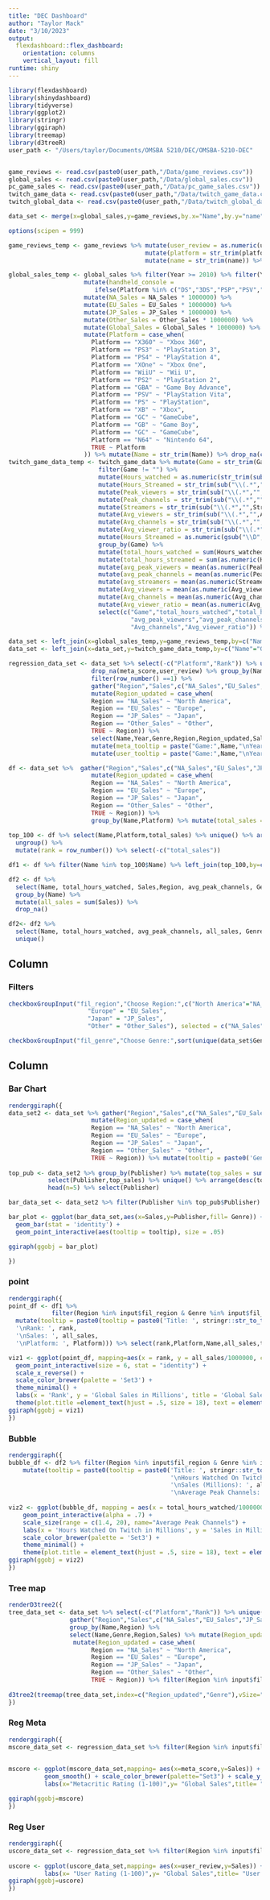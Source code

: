```yaml
---
title: "DEC Dashboard"
author: "Taylor Mack"
date: "3/10/2023"
output: 
  flexdashboard::flex_dashboard:
    orientation: columns
    vertical_layout: fill
runtime: shiny
---
```


```r
library(flexdashboard)
library(shinydashboard)
library(tidyverse)
library(ggplot2)
library(stringr)
library(ggiraph)
library(treemap)
library(d3treeR)
user_path <- "/Users/taylor/Documents/OMSBA 5210/DEC/OMSBA-5210-DEC"


game_reviews <- read.csv(paste0(user_path,"/Data/game_reviews.csv"))
global_sales <- read.csv(paste0(user_path,"/Data/global_sales.csv"))
pc_game_sales <- read.csv(paste0(user_path,"/Data/pc_game_sales.csv"))
twitch_game_data <- read.csv(paste0(user_path,"/Data/twitch_game_data.csv"))
twitch_global_data <- read.csv(paste0(user_path,"/Data/twitch_global_data.csv"))

data_set <- merge(x=global_sales,y=game_reviews,by.x="Name",by.y="name")

options(scipen = 999)

game_reviews_temp <- game_reviews %>% mutate(user_review = as.numeric(user_review) * 10) %>%
                                      mutate(platform = str_trim(platform)) %>%
                                      mutate(name = str_trim(name)) %>% drop_na()

global_sales_temp <- global_sales %>% filter(Year >= 2010) %>% filter(Year != "N/A") %>% 
                     mutate(handheld_console = 
                        ifelse(Platform %in% c("DS","3DS","PSP","PSV","GB"),TRUE,FALSE)) %>%
                     mutate(NA_Sales = NA_Sales * 1000000) %>%
                     mutate(EU_Sales = EU_Sales * 1000000) %>%
                     mutate(JP_Sales = JP_Sales * 1000000) %>%
                     mutate(Other_Sales = Other_Sales * 1000000) %>%
                     mutate(Global_Sales = Global_Sales * 1000000) %>%
                     mutate(Platform = case_when(
                       Platform == "X360" ~ "Xbox 360",
                       Platform == "PS3" ~ "PlayStation 3",
                       Platform == "PS4" ~ "PlayStation 4",
                       Platform == "XOne" ~ "Xbox One",
                       Platform == "WiiU" ~ "Wii U",
                       Platform == "PS2" ~ "PlayStation 2",
                       Platform == "GBA" ~ "Game Boy Advance",
                       Platform == "PSV" ~ "PlayStation Vita",
                       Platform == "PS" ~ "PlayStation",
                       Platform == "XB" ~ "Xbox",
                       Platform == "GC" ~ "GameCube",
                       Platform == "GB" ~ "Game Boy",
                       Platform == "GC" ~ "GameCube",
                       Platform == "N64" ~ "Nintendo 64",
                       TRUE ~ Platform
                     )) %>% mutate(Name = str_trim(Name)) %>% drop_na(c(Year,Platform))
twitch_game_data_temp <- twitch_game_data %>% mutate(Game = str_trim(Game)) %>%
                         filter(Game != "") %>%
                         mutate(Hours_watched = as.numeric(str_trim(sub("\\(.*","",Hours_watched)))) %>%
                         mutate(Hours_Streamed = str_trim(sub("\\(.*","",Hours_Streamed))) %>%
                         mutate(Peak_viewers = str_trim(sub("\\(.*","",Peak_viewers))) %>%
                         mutate(Peak_channels = str_trim(sub("\\(.*","",Peak_channels))) %>%
                         mutate(Streamers = str_trim(sub("\\(.*","",Streamers))) %>%
                         mutate(Avg_viewers = str_trim(sub("\\(.*","",Avg_viewers))) %>%
                         mutate(Avg_channels = str_trim(sub("\\(.*","",Avg_channels))) %>%
                         mutate(Avg_viewer_ratio = str_trim(sub("\\(.*","",Avg_viewer_ratio))) %>%
                         mutate(Hours_Streamed = as.numeric(gsub("\\D","",Hours_Streamed))) %>%
                         group_by(Game) %>% 
                         mutate(total_hours_watched = sum(Hours_watched)) %>%
                         mutate(total_hours_streamed = sum(as.numeric(Hours_Streamed))) %>%
                         mutate(avg_peak_viewers = mean(as.numeric(Peak_viewers))) %>%
                         mutate(avg_peak_channels = mean(as.numeric(Peak_channels))) %>%
                         mutate(avg_streamers = mean(as.numeric(Streamers))) %>%
                         mutate(Avg_viewers = mean(as.numeric(Avg_viewers))) %>%
                         mutate(Avg_channels = mean(as.numeric(Avg_channels))) %>%
                         mutate(Avg_viewer_ratio = mean(as.numeric(Avg_viewer_ratio))) %>%
                         select(c("Game","total_hours_watched","total_hours_streamed",
                                  "avg_peak_viewers","avg_peak_channels","avg_streamers","Avg_viewers",
                                  "Avg_channels","Avg_viewer_ratio")) %>% unique() %>% ungroup()

data_set <- left_join(x=global_sales_temp,y=game_reviews_temp,by=c("Name"="name","Platform"="platform"))
data_set <- left_join(x=data_set,y=twitch_game_data_temp,by=c("Name"="Game"))

regression_data_set <- data_set %>% select(-c("Platform","Rank")) %>% unique() %>%
                       drop_na(meta_score,user_review) %>% group_by(Name) %>%
                       filter(row_number() ==1) %>%
                       gather("Region","Sales",c("NA_Sales","EU_Sales","JP_Sales","Other_Sales")) %>%
                       mutate(Region_updated = case_when(
                       Region == "NA_Sales" ~ "North America",
                       Region == "EU_Sales" ~ "Europe",
                       Region == "JP_Sales" ~ "Japan",
                       Region == "Other_Sales" ~ "Other",
                       TRUE ~ Region)) %>%
                       select(Name,Year,Genre,Region,Region_updated,Sales,meta_score,user_review)  %>% unique() %>% 
                       mutate(meta_tooltip = paste("Game:",Name,"\nYear:",Year,"\nRating:",meta_score,"\nRegion:",Region_updated,"\nSales:",Sales)) %>%
                       mutate(user_tooltip = paste("Game:",Name,"\nYear:",Year,"\nRating:",user_review,"\nRegion:",Region_updated,"\nSales:",Sales))

df <- data_set %>%  gather("Region","Sales",c("NA_Sales","EU_Sales","JP_Sales","Other_Sales")) %>%
                       mutate(Region_updated = case_when(
                       Region == "NA_Sales" ~ "North America",
                       Region == "EU_Sales" ~ "Europe",
                       Region == "JP_Sales" ~ "Japan",
                       Region == "Other_Sales" ~ "Other",
                       TRUE ~ Region)) %>% 
                       group_by(Name,Platform) %>% mutate(total_sales = sum(Sales))
    
top_100 <- df %>% select(Name,Platform,total_sales) %>% unique() %>% arrange(desc(total_sales)) %>% head(n=100) %>%
  ungroup() %>%
  mutate(rank = row_number()) %>% select(-c("total_sales"))

df1 <- df %>% filter(Name %in% top_100$Name) %>% left_join(top_100,by=c("Name","Platform")) %>% subset(rank %in% c(1.0:100.0))

df2 <- df %>% 
  select(Name, total_hours_watched, Sales,Region, avg_peak_channels, Genre) %>% 
  group_by(Name) %>% 
  mutate(all_sales = sum(Sales)) %>% 
  drop_na()

df2<- df2 %>% 
  select(Name, total_hours_watched, avg_peak_channels, all_sales, Genre,Region) %>% 
  unique()
```

Column {.sidebar}
-----------------------------------------------------------------------

### Filters

```r
checkboxGroupInput("fil_region","Choose Region:",c("North America"="NA_Sales",
                      "Europe" = "EU_Sales",
                      "Japan" = "JP_Sales",
                      "Other" = "Other_Sales"), selected = c("NA_Sales","EU_Sales","JP_Sales","Other_Sales"))

checkboxGroupInput("fil_genre","Choose Genre:",sort(unique(data_set$Genre)),selected= unique(data_set$Genre))
```

Column {.tabset}
-----------------------------------------------------------------------
### Bar Chart
```r
renderggiraph({
data_set2 <- data_set %>% gather("Region","Sales",c("NA_Sales","EU_Sales","JP_Sales","Other_Sales")) %>%
                       mutate(Region_updated = case_when(
                       Region == "NA_Sales" ~ "North America",
                       Region == "EU_Sales" ~ "Europe",
                       Region == "JP_Sales" ~ "Japan",
                       Region == "Other_Sales" ~ "Other",
                       TRUE ~ Region)) %>% mutate(tooltip = paste0('Genre:',Genre, '\n', 'Total Sales:', sum(Sales))) %>% filter(Region %in% input$fil_region & Genre %in% input$fil_genre)
  
top_pub <- data_set2 %>% group_by(Publisher) %>% mutate(top_sales = sum(Sales)) %>%
           select(Publisher,top_sales) %>% unique() %>% arrange(desc(top_sales)) %>%
           head(n=5) %>% select(Publisher)

bar_data_set <- data_set2 %>% filter(Publisher %in% top_pub$Publisher)

bar_plot <- ggplot(bar_data_set,aes(x=Sales,y=Publisher,fill= Genre)) + labs(x = 'Sales', y = 'Publishers', title = 'Top Video Game Genres by Publishers') + scale_x_continuous(labels= scales::comma) + scale_color_brewer(palette="Set3") +
  geom_bar(stat = 'identity') +
  geom_point_interactive(aes(tooltip = tooltip), size = .05)

ggiraph(ggobj = bar_plot)

})
```

### point
```r


renderggiraph({
point_df <- df1 %>% 
            filter(Region %in% input$fil_region & Genre %in% input$fil_genre) %>% group_by(Name,Platform) %>% mutate(all_sales = sum(Sales)) %>% ungroup() %>%
  mutate(tooltip = paste0(tooltip = paste0('Title: ', stringr::str_to_title(Name), 
  '\nRank: ', rank, 
  '\nSales: ', all_sales,
  '\nPlatform: ', Platform))) %>% select(rank,Platform,Name,all_sales,tooltip) %>% unique()

viz1 <- ggplot(point_df, mapping=aes(x = rank, y = all_sales/1000000, color = Platform, tooltip = tooltip)) +
  geom_point_interactive(size = 6, stat = "identity") +
  scale_x_reverse() +
  scale_color_brewer(palette = 'Set3') +
  theme_minimal() +
  labs(x = 'Rank', y = 'Global Sales in Millions', title = 'Global Sales of Top 100 Video Games') +
  theme(plot.title =element_text(hjust = .5, size = 18), text = element_text(size = 12))
ggiraph(ggobj = viz1)
})
```

### Bubble
```r
renderggiraph({
bubble_df <- df2 %>% filter(Region %in% input$fil_region & Genre %in% input$fil_genre) %>%
    mutate(tooltip = paste0(tooltip = paste0('Title: ', stringr::str_to_title(Name), 
                                             '\nHours Watched On Twitch (Millions): ', total_hours_watched, 
                                             '\nSales (Millions): ', all_sales,
                                             '\nAverage Peak Channels: ', avg_peak_channels))) 
  
viz2 <- ggplot(bubble_df, mapping = aes(x = total_hours_watched/1000000, y=all_sales/1000000, size = avg_peak_channels, color = Genre, tooltip = tooltip)) +
    geom_point_interactive(alpha = .7) +
    scale_size(range = c(1.4, 20), name="Average Peak Channels") +
    labs(x = 'Hours Watched On Twitch in Millions', y = 'Sales in Millions', title = 'Hours Watched on Twitch to Sales') +
    scale_color_brewer(palette = 'Set3') +
    theme_minimal() +
    theme(plot.title = element_text(hjust = .5, size = 18), text = element_text(size = 12))
ggiraph(ggobj = viz2)
})


```


### Tree map

```r
renderD3tree2({
tree_data_set <- data_set %>% select(-c("Platform","Rank")) %>% unique() %>%
                 gather("Region","Sales",c("NA_Sales","EU_Sales","JP_Sales","Other_Sales")) %>%
                 group_by(Name,Region) %>%
                 select(Name,Genre,Region,Sales) %>% mutate(Region_updated= Region) %>% unique() %>%
                  mutate(Region_updated = case_when(
                       Region == "NA_Sales" ~ "North America",
                       Region == "EU_Sales" ~ "Europe",
                       Region == "JP_Sales" ~ "Japan",
                       Region == "Other_Sales" ~ "Other",
                       TRUE ~ Region)) %>% filter(Region %in% input$fil_region & Genre %in% input$fil_genre)
              
d3tree2(treemap(tree_data_set,index=c("Region_updated","Genre"),vSize="Sales",title= "Sales by Region and Genre"),rootname="Sales by Region and Genre")
})

```

### Reg Meta
```r
renderggiraph({
mscore_data_set <- regression_data_set %>% filter(Region %in% input$fil_region & Genre %in% input$fil_genre)
                    

mscore <- ggplot(mscore_data_set,mapping= aes(x=meta_score,y=Sales)) + geom_point_interactive(aes(tooltip=meta_tooltip)) +
          geom_smooth() + scale_color_brewer(palette="Set3") + scale_y_continuous(labels= scales::comma) +
          labs(x="Metacritic Rating (1-100)",y= "Global Sales",title= "Metacritic Rating Regression on Global Sales")

ggiraph(ggobj=mscore)
})
```

### Reg User
```r
renderggiraph({
uscore_data_set <- regression_data_set %>% filter(Region %in% input$fil_region & Genre %in% input$fil_genre)
                  
uscore <- ggplot(uscore_data_set,mapping= aes(x=user_review,y=Sales)) + geom_point_interactive(aes(tooltip=user_tooltip)) + geom_smooth() + scale_color_brewer(palette="Set3") + scale_y_continuous(labels= scales::comma) +
          labs(x= "User Rating (1-100)",y= "Global Sales",title= "User Rating Regression on Global Sales")
ggiraph(ggobj=uscore)
})
```
